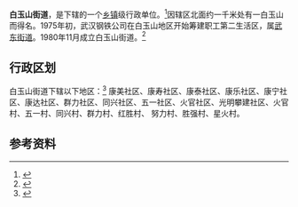 {{中国乡级行政区|42/01/07/009/000
| 景观照片文件名=白玉山街道康美路.jpg
| 景观照片描述=白玉山街道康美路
| 位置图文件名={{武汉市青山区行政区划图}}
| 位置图描述=白玉山街道地理位置
}}
'''白玉山街道'''，是{{PRC admin/fullname|42/01/07/009/000|3}}下辖的一个[[乡镇|乡镇]]级行政单位。<ref>{{PRC admin/ref sgc|{{PRC admin/parent|42/01/07/009/000}}}}</ref>因辖区北面约一千米处有一白玉山而得名。1975年初，武汉钢铁公司在白玉山地区开始筹建职工第二生活区，属[[武东街道|武东街道]]。1980年11月成立白玉山街道。<ref>{{cite web|language=zh-hans|publisher=行政区划网|title=白玉山街道|url=http://www.xzqh.org/html/show/hb/37061.html|date=2014-07-07|accessdate=2019-06-27|archive-date=2020-06-14|archive-url=https://web.archive.org/web/20200614154951/http://xzqh.org/html/show/hb/37061.html|dead-url=no}}</ref>

== 行政区划 ==

白玉山街道下辖以下地区：<ref>{{PRC admin/ref sgc|42/01/07/009/000}}</ref>
康美社区、康寿社区、康泰社区、康乐社区、康宁社区、康达社区、群力社区、同兴社区、五一社区、火官社区、光明攀建社区、火官村、五一村、同兴村、群力村、红胜村、	努力村、胜强村、星火村。

== 参考资料 ==

{{reflist}}

{{行政区划小作品}}
{{PRC admin/navcat|42/01/07/009/000}}